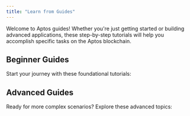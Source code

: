 ```yaml
---
title: "Learn from Guides"
---
```



Welcome to Aptos guides! Whether you're just getting started or building advanced applications, these step-by-step tutorials will help you accomplish specific tasks on the Aptos blockchain.

## Beginner Guides

Start your journey with these foundational tutorials:

<CardGrid>
  <LinkCard href="/build/guides/first-transaction" title="Your First Transaction" description="Learn how to create, submit and verify a basic transaction on the Aptos blockchain." />

  <LinkCard href="/build/guides/your-first-nft" title="Your First NFT" description="Create, mint, and transfer digital assets (NFTs) using the Aptos TypeScript SDK." />

  <LinkCard href="/build/guides/first-fungible-asset" title="Your First Fungible Asset" description="Create and manage a fungible asset that can be transferred between accounts." />

  <LinkCard href="/build/guides/first-coin" title="Your First Coin" description="Build your own custom coin with minting and transfer capabilities on Aptos." />

  <LinkCard href="/build/guides/first-move-module" title="Your First Move Module" description="Create a simple Move module and deploy it to the Aptos blockchain." />

  <LinkCard href="/build/guides/build-e2e-dapp" title="Your First Dapp" description="Build a complete todo list dapp (decentralized application) with smart contracts and a React frontend." />

  <LinkCard href="/build/guides/first-multisig" title="Your First Multisig" description="Set up a multi-signature account requiring approval from multiple key holders." />
</CardGrid>

## Advanced Guides

Ready for more complex scenarios? Explore these advanced topics:

<CardGrid>
  <LinkCard href="/build/guides/multisig-managed-fungible-asset" title="Multisig Managed Assets" description="Create a secure fungible asset controlled by a multisig account requiring multiple approvals for minting, freezing, and burning operations." />

  <LinkCard href="/build/guides/aptos-keyless" title="Aptos Keyless" description="Enable users to create blockchain accounts using their existing Google or Apple logins, eliminating the need for seed phrases or private keys." />

  <LinkCard href="/build/guides/sponsored-transactions" title="Sponsored Transactions" description="Implement fee sponsorship to let your decentralized application cover transaction gas fees for users, removing the need for them to hold APT tokens." />

  <LinkCard href="/build/guides/transaction-management" title="Transaction Management" description="Master advanced transaction orchestration techniques including sequence number management, failure recovery, and parallel processing with worker accounts for high-volume applications." />

  <LinkCard href="/build/guides/key-rotation" title="Key Rotation" description="Use Aptos' secure key rotation capability to update an account's private authentication credentials without changing account addresses or disrupting existing integrations." />

  <LinkCard href="/build/guides/exchanges" title="Exchange Integration" description="A comprehensive guide for integrating Aptos and Aptos assets into an exchange, covering infrastructure setup, address standards, asset management, balance tracking, and transaction processing." />

  <LinkCard href="/build/guides/oracles" title="Oracles" description="Implement price feeds in your Aptos smart contracts using Pyth Network oracles, with configuration steps and examples for accessing real-time market data." />
</CardGrid>
